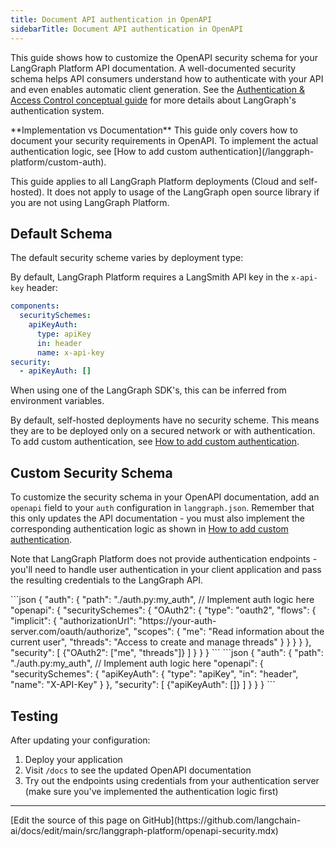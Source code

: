 ```yaml
---
title: Document API authentication in OpenAPI
sidebarTitle: Document API authentication in OpenAPI
---
```

This guide shows how to customize the OpenAPI security schema for your LangGraph Platform API documentation. A well-documented security schema helps API consumers understand how to authenticate with your API and even enables automatic client generation. See the [Authentication & Access Control conceptual guide](/langgraph-platform/auth) for more details about LangGraph's authentication system.

<Note>
**Implementation vs Documentation**
This guide only covers how to document your security requirements in OpenAPI. To implement the actual authentication logic, see [How to add custom authentication](/langgraph-platform/custom-auth).
</Note>

This guide applies to all LangGraph Platform deployments (Cloud and self-hosted). It does not apply to usage of the LangGraph open source library if you are not using LangGraph Platform.

## Default Schema

The default security scheme varies by deployment type:

<Tabs>
    <Tab title="LangGraph Platform">
    </Tab>
</Tabs>

By default, LangGraph Platform requires a LangSmith API key in the `x-api-key` header:

```yaml
components:
  securitySchemes:
    apiKeyAuth:
      type: apiKey
      in: header
      name: x-api-key
security:
  - apiKeyAuth: []
```

When using one of the LangGraph SDK's, this can be inferred from environment variables.

<Tabs>
    <Tab title="Self-hosted">
    </Tab>
</Tabs>

By default, self-hosted deployments have no security scheme. This means they are to be deployed only on a secured network or with authentication. To add custom authentication, see [How to add custom authentication](/langgraph-platform/custom-auth).

## Custom Security Schema

To customize the security schema in your OpenAPI documentation, add an `openapi` field to your `auth` configuration in `langgraph.json`. Remember that this only updates the API documentation - you must also implement the corresponding authentication logic as shown in [How to add custom authentication](/langgraph-platform/custom-auth).

Note that LangGraph Platform does not provide authentication endpoints - you'll need to handle user authentication in your client application and pass the resulting credentials to the LangGraph API.

<Tabs>
    <Tab title="OAuth2 with Bearer Token">
    ```json
    {
      "auth": {
        "path": "./auth.py:my_auth",  // Implement auth logic here
        "openapi": {
          "securitySchemes": {
            "OAuth2": {
              "type": "oauth2",
              "flows": {
                "implicit": {
                  "authorizationUrl": "https://your-auth-server.com/oauth/authorize",
                  "scopes": {
                    "me": "Read information about the current user",
                    "threads": "Access to create and manage threads"
                  }
                }
              }
            }
          },
          "security": [
            {"OAuth2": ["me", "threads"]}
          ]
        }
      }
    }
    ```
    </Tab>
    <Tab title="API Key">
    ```json
    {
      "auth": {
        "path": "./auth.py:my_auth",  // Implement auth logic here
        "openapi": {
          "securitySchemes": {
            "apiKeyAuth": {
              "type": "apiKey",
              "in": "header",
              "name": "X-API-Key"
            }
          },
          "security": [
            {"apiKeyAuth": []}
          ]
        }
      }
    }
    ```
    </Tab>
</Tabs>

## Testing

After updating your configuration:

1. Deploy your application
2. Visit `/docs` to see the updated OpenAPI documentation
3. Try out the endpoints using credentials from your authentication server (make sure you've implemented the authentication logic first)

---

<Callout icon="pen-to-square" iconType="regular">
  [Edit the source of this page on GitHub](https://github.com/langchain-ai/docs/edit/main/src/langgraph-platform/openapi-security.mdx)
</Callout>
